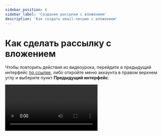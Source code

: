 ```yaml
---
sidebar_position: 6
sidebar_label: 'Создание рассылки с вложением'
description: 'Как создать email-письмо с вложением'
---
```



# Как сделать рассылку с вложением

Чтобы повторить действия из видеоурока, перейдите в предыдущий интерфейс [по ссылке](https://sendsay.ru/account/#dashboard), либо откройте меню аккаунта в правом верхнем углу и выберите пункт **Предыдущий интерфейс**.

<Video src="https://rutube.ru/play/embed/537d81f1a0c8dccbcb38cffe022218d3/" />

Посмотреть видеоурок можно также на [YouTube](https://www.youtube.com/watch?v=p8IDHWwciAI).
